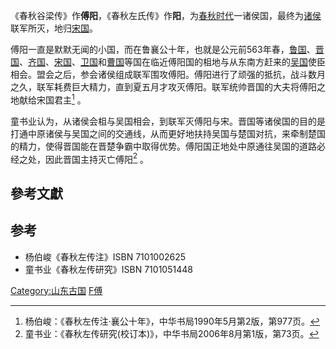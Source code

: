{{周代诸侯国
|国名=傅阳
|国君姓氏=妘姓<ref>《国语·郑语》：“妘姓邬、郐、路、偪阳”。徐元诰：《[[國語_(書)|国语]]集解(修订本)》，中华书局2002年6月第1版，第468页。</ref> <ref>《左传·襄公十年》：“偪阳，妘姓也。”杨伯峻：《春秋左传注·襄公十年》，中华书局1990年5月第2版，第978页。</ref>
|爵位=子<ref>《左传·襄公十年》：“以偪阳子归。”杨伯峻：《春秋左传注·襄公十年》，中华书局1990年5月第2版，第977页。</ref> </small>
|国都=[[山东省|山东省]][[枣庄市|枣庄市]][[峄城区|峄城区]]
|分封者=不详
|始祖=不详
|建国年=不详
|灭亡年=前563年
|灭亡原因=以[[晋国|晋国]]为首的[[诸侯|诸侯]]联军灭傅阳
|史书记载=《春秋》和《[[春秋左氏傳|春秋左氏傳]]》<small>仅见于[[鲁襄公|襄公]]十年</small>
}}

《春秋谷梁传》作'''傅阳'''，《春秋左氏传》作'''{{ruby-py|偪|-{zh-cn:bī;zh-tw:ㄅㄧ}-}}阳'''，为[[春秋时代|春秋时代]]一诸侯国，最终为[[诸侯|诸侯]]联军所灭，地归[[宋国|宋国]]。

傅阳一直是默默无闻的小国，而在鲁襄公十年，也就是公元前563年春，[[鲁国|鲁国]]、[[晋国|晋国]]、[[齐国|齐国]]、[[宋国|宋国]]、[[卫国|卫国]]和[[曹国|曹国]]等国在临近傅阳国的柤地与从东南方赶来的[[吴国|吴国]]使臣相会。盟会之后，参会诸侯组成联军围攻傅阳。傅阳进行了顽强的抵抗，战斗数月之久，联军耗费巨大精力，直到夏五月才攻灭傅阳。联军统帅晋国的大夫将傅阳之地献给宋国君主<ref>杨伯峻：《春秋左传注·襄公十年》，中华书局1990年5月第2版，第977页。</ref> 。

童书业认为，从诸侯会柤与吴国相会，到联军灭傅阳与宋。晋国等诸侯国的目的是打通中原诸侯与吴国之间的交通线，从而更好地扶持吴国与楚国对抗，来牵制楚国的精力，使得晋国能在晋楚争霸中取得优势。傅阳国正地处中原通往吴国的道路必经之处，因此晋国主持灭亡傅阳<ref>童书业：《春秋左传研究(校订本)》，中华书局2006年8月第1版，第73页。</ref> 。

==參考文獻==
<div class="references-small">
<references />
</div>

==参考==
*杨伯峻《春秋左传注》ISBN 7101002625
*童书业《春秋左传研究》ISBN 7101051448

{{周代諸侯列國}}
{{山东省先秦列国}}

[[Category:山东古国|Category:山东古国]]
[[Category:春秋时期的国家|F傅]]